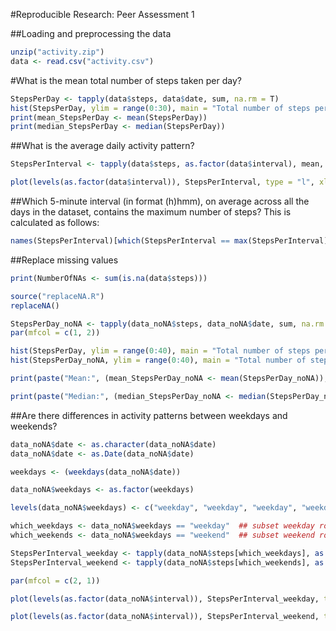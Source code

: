 #Reproducible Research: Peer Assessment 1

##Loading and preprocessing the data

```r
unzip("activity.zip")
data <- read.csv("activity.csv")
```
#What is the mean total number of steps taken per day?
```r
StepsPerDay <- tapply(data$steps, data$date, sum, na.rm = T)
hist(StepsPerDay, ylim = range(0:30), main = "Total number of steps per day", xlab = "Steps per day", ylab = "Frequency")
print(mean_StepsPerDay <- mean(StepsPerDay))
print(median_StepsPerDay <- median(StepsPerDay))
```
##What is the average daily activity pattern?
```r
StepsPerInterval <- tapply(data$steps, as.factor(data$interval), mean, na.rm = T)

plot(levels(as.factor(data$interval)), StepsPerInterval, type = "l", xlab = "5 Min interval (hhmm)", ylab = "Average number of steps", main = "Average number of steps per interval", ylim = range(0:250), xlim = range(0:2400))
```

##Which 5-minute interval (in format (h)hmm), on average across all the days in the dataset, contains the maximum number of steps? This is calculated as follows:
```r
names(StepsPerInterval)[which(StepsPerInterval == max(StepsPerInterval))]
```
##Replace missing values

```r

print(NumberOfNAs <- sum(is.na(data$steps)))

source("replaceNA.R")
replaceNA()

StepsPerDay_noNA <- tapply(data_noNA$steps, data_noNA$date, sum, na.rm = T)
par(mfcol = c(1, 2))

hist(StepsPerDay, ylim = range(0:40), main = "Total number of steps per day (with NA)", xlab = "Steps per day", ylab = "Frequency")
hist(StepsPerDay_noNA, ylim = range(0:40), main = "Total number of steps per day (NA's replaced)", xlab = "Steps per day", ylab = "Frequency")

print(paste("Mean:", (mean_StepsPerDay_noNA <- mean(StepsPerDay_noNA)), sep = " "))

print(paste("Median:", (median_StepsPerDay_noNA <- median(StepsPerDay_noNA)), sep = " "))
```
##Are there differences in activity patterns between weekdays and weekends?

```r
data_noNA$date <- as.character(data_noNA$date)
data_noNA$date <- as.Date(data_noNA$date)

weekdays <- (weekdays(data_noNA$date))

data_noNA$weekdays <- as.factor(weekdays)

levels(data_noNA$weekdays) <- c("weekday", "weekday", "weekday", "weekday", "weekday","weekend", "weekend")

which_weekdays <- data_noNA$weekdays == "weekday"  ## subset weekday rows
which_weekends <- data_noNA$weekdays == "weekend"  ## subset weekend rows

StepsPerInterval_weekday <- tapply(data_noNA$steps[which_weekdays], as.factor(data$interval[which_weekdays]),mean, na.rm = T)
StepsPerInterval_weekend <- tapply(data_noNA$steps[which_weekends], as.factor(data$interval[which_weekends]),mean, na.rm = T)

par(mfcol = c(2, 1))

plot(levels(as.factor(data_noNA$interval)), StepsPerInterval_weekday, type = "l", xlab = "5 Min interval (hhmm)", ylab = "Average number of steps", main = "Average number of steps per weekday interval", ylim = range(0:250), xlim = range(0:2400))

plot(levels(as.factor(data_noNA$interval)), StepsPerInterval_weekend, type = "l", xlab = "5 Min interval (hhmm)", ylab = "Average number of steps", main = "Average number of steps per weekend interval", ylim = range(0:250), xlim = range(0:2400))


```

